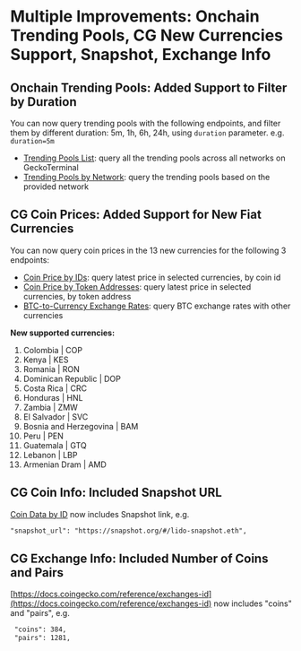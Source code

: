 # Multiple Improvements: Onchain Trending Pools, CG New Currencies Support, Snapshot, Exchange Info

## Onchain Trending Pools: Added Support to Filter by Duration

You can now query trending pools with the following endpoints, and filter them by different duration: 5m, 1h, 6h, 24h, using `duration` parameter. e.g. `duration=5m`

* [Trending Pools List](https://docs.coingecko.com/reference/trending-pools-list): query all the trending pools across all networks on GeckoTerminal
* [Trending Pools by Network](https://docs.coingecko.com/reference/trending-pools-network): query the trending pools based on the provided network

## CG Coin Prices: Added Support for New Fiat Currencies

You can now query coin prices in the 13 new currencies for the following 3 endpoints:

* [Coin Price by IDs](https://docs.coingecko.com/reference/simple-price): query latest price in selected currencies, by coin id
* [Coin Price by Token Addresses](https://docs.coingecko.com/reference/simple-token-price): query latest price in selected currencies, by token address
* [BTC-to-Currency Exchange Rates](https://docs.coingecko.com/reference/exchange-rates): query BTC exchange rates with other currencies

**New supported currencies:**

1. Colombia | COP
2. Kenya | KES
3. Romania | RON
4. Dominican Republic | DOP
5. Costa Rica | CRC
6. Honduras | HNL
7. Zambia | ZMW
8. El Salvador | SVC
9. Bosnia and Herzegovina | BAM
10. Peru | PEN
11. Guatemala | GTQ
12. Lebanon | LBP
13. Armenian Dram | AMD

## CG Coin Info: Included Snapshot URL

[Coin Data by ID](https://docs.coingecko.com/reference/coins-id) now includes Snapshot link, e.g.

```asp json
"snapshot_url": "https://snapshot.org/#/lido-snapshot.eth",
```

## CG Exchange Info: Included Number of Coins and Pairs

[https://docs.coingecko.com/reference/exchanges-id](https://docs.coingecko.com/reference/exchanges-id) now includes "coins" and "pairs", e.g.

```asp json
 "coins": 384,
 "pairs": 1281,
```